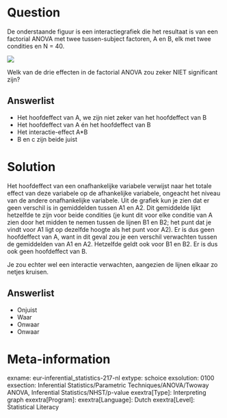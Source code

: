 Question
========
De onderstaande figuur is een interactiegrafiek die het resultaat is van een factorial ANOVA met twee tussen-subject factoren, A en B, elk met twee condities en N = 40.

![](factorial_anova.png)

Welk van de drie effecten in de factorial ANOVA zou zeker NIET significant zijn?

Answerlist
----------
* Het hoofdeffect van A, we zijn niet zeker van het hoofdeffect van B
* Het hoofdeffect van A én het hoofdeffect van B
* Het interactie-effect A*B
* B en c zijn beide juist


Solution
========
Het hoofdeffect van een onafhankelijke variabele verwijst naar het totale effect van deze variabele op de afhankelijke variabele, ongeacht het niveau van de andere onafhankelijke variabele. Uit de grafiek kun je zien dat er geen verschil is in gemiddelden tussen A1 en A2. Dit gemiddelde lijkt hetzelfde te zijn voor beide condities (je kunt dit voor elke conditie van A zien door het midden te nemen tussen de lijnen B1 en B2; het punt dat je vindt voor A1 ligt op dezelfde hoogte als het punt voor A2). Er is dus geen hoofdeffect van A, want in dit geval zou je een verschil verwachten tussen de gemiddelden van A1 en A2. Hetzelfde geldt ook voor B1 en B2. Er is dus ook geen hoofdeffect van B.

Je zou echter wel een interactie verwachten, aangezien de lijnen elkaar zo netjes kruisen.

Answerlist
----------
* Onjuist
* Waar
* Onwaar
* Onwaar

Meta-information
================
exname: eur-inferential_statistics-217-nl
extype: schoice
exsolution: 0100
exsection: Inferential Statistics/Parametric Techniques/ANOVA/Twoway ANOVA, Inferential Statistics/NHST/p-value
exextra[Type]: Interpreting graph
exextra[Program]: 
exextra[Language]: Dutch
exextra[Level]: Statistical Literacy
